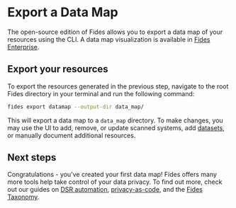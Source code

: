 
# Export a Data Map

<Callout>The open-source edition of Fides allows you to export a data map of your resources using the CLI. A data map visualization is available in [Fides Enterprise](../../enterprise/datamaps).</Callout> 

## Export your resources

To export the resources generated in the previous step, navigate to the root Fides directory in your terminal and run the following command:

```sh filename="Push and Export Defaults"
fides export datamap --output-dir data_map/
```

This will export a data map to a `data_map` directory. To make changes, you may use the UI to add, remove, or update scanned systems, add [datasets](../dsr_quickstart/connect_databases), or manually document additional resources. 

## Next steps
Congratulations - you've created your first data map! Fides offers many more tools help take control of your data privacy. To find out more, check out our guides on [DSR automation](../dsr_quickstart/overview), [privacy-as-code](../cli_support/cicd), and the [Fides Taxonomy](https://ethyca.github.io/fideslang/).